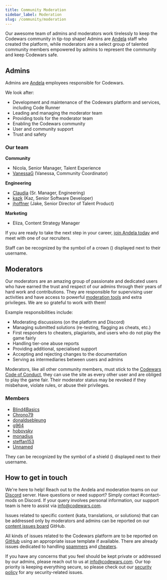 ```yaml
---
title: Community Moderation
sidebar_label: Moderation
slug: /community/moderation
---
```



Our awesome team of admins and moderators work tirelessly to keep the Codewars community in tip-top shape! Admins are [Andela](https://talent.andela.com/signup/codewars) staff who created the platform, while moderators are a select group of talented community members empowered by admins to represent the community and keep Codewars safe.


## Admins

Admins are [Andela](https://talent.andela.com/signup/codewars) employees responsible for Codewars.

We look after: 

- Development and maintenance of the Codewars platform and services, including Code Runner
- Leading and managing the moderator team
- Providing tools for the moderator team
- Enabling the Codewars community 
- User and community support 
- Trust and safety

### Our team

**Community**
- Nicola, Senior Manager, Talent Experience 
- [VanessaG](https://www.codewars.com/users/VanessaG) (Vanessa, Community Coordinator)

**Engineering**
- [Claudia](https://www.codewars.com/users/ckorze) (Sr. Manager, Engineering)
- [kazk](https://www.codewars.com/users/kazk) (Kaz, Senior Software Developer)
- [jhoffner](https://www.codewars.com/users/jhoffner) (Jake, Senior Director of Talent Product)

**Marketing**
- Eliza, Content Strategy Manager

If you are ready to take the next step in your career, [join Andela today](https://talent.andela.com/signup/codewars) and meet with one of our recruiters. 

Staff can be recognized by the symbol of a crown (<Aligned icon={IconCrown} />) displayed next to their username.

## Moderators

Our moderators are an amazing group of passionate and dedicated users who have earned the trust and respect of our admins through their years of hard work and contributions. They are responsible for supervising user activities and have access to powerful [moderation tools](/community/moderation/tools/) and extra privileges. We are so grateful to work with them!

Example responsibilities include:

- Moderating discussions (on the platform and Discord) 
- Managing submitted solutions (re-testing, flagging as cheats, etc.)
- First responders to cheaters, plagiarists, and users who do not play the game fairly
- Handling tier-one abuse reports 
- Providing additional, specialised support
- Accepting and rejecting changes to the documentation
- Serving as intermediaries between users and admins

Moderators, like all other community members, must stick to the [Codewars Code of Conduct](/community/code-of-conduct/), they can use the site as every other user and are obliged to play the game fair. Their moderator status may be revoked if they misbehave, violate rules, or abuse their privileges.


### Members

- [Blind4Basics](https://www.codewars.com/users/Blind4Basics)
- [Chrono79](https://www.codewars.com/users/Chrono79)
- [donaldsebleung](https://www.codewars.com/users/donaldsebleung)
- [g964](https://www.codewars.com/users/g964)
- [hobovsky](https://www.codewars.com/users/hobovsky)
- [monadius](https://www.codewars.com/users/monadius)
- [steffan153](https://www.codewars.com/users/steffan153)
- [Unnamed](https://www.codewars.com/users/Unnamed)

They can be recognized by the symbol of a shield (<Aligned icon={IconShield} />) displayed next to their username.

## How to get in touch

We're here to help! Reach out to the Andela and moderation teams on our [Discord](https://discord.gg/7U9t33jrgG) server. Have questions or need support? Simply contact #contact-mods on Discord. If your query involves personal information, our support team is here to assist via info@codewars.com. 

Issues related to specific content (kata, translations, or solutions) that can be addressed only by moderators and admins can be reported on our [content issues board](https://github.com/codewars/content-issues/issues) GitHub. 

All kinds of issues related to the Codewars platform are to be reported on [GitHub](https://github.com/codewars/codewars.com/issues) using an appropriate issue template if available. There are already issues dedicated to handling [spammers](https://github.com/codewars/codewars.com/issues/1493) and [cheaters](https://github.com/codewars/codewars.com/issues/1378).

If you have any concerns that you feel should be kept private or addressed by our admins, please reach out to us at <info@codewars.com>. Our top priority is keeping everything secure, so please check out our [security policy](https://github.com/codewars/codewars.com/security/policy) for any security-related issues.
